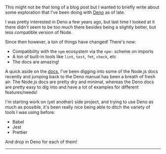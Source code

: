 This might not be that long of a blog post but I wanted to briefly write about
some exploration that I've been doing with [Deno](https://deno.land/) as of
late.

I was pretty interested in Deno a few years ago, but last time I looked at it
there didn't seem to be too much there besides being a slightly better, but less
compatible version of Node.

Since then however, a ton of things have changed! There's now:

- Compatibility with the `npm` ecosystem via the `npm:` scheme on imports
- A ton of built-in tools like `lint`, `test`, `fmt`, `check`, etc
- The docs are amazing!

A quick aside on the [docs](https://deno.land/manual@v1.35.0/introduction), I've
been digging into some of the Node.js docs recently and jumping back to the Deno
manual has been a breath of fresh air. The Node.js docs are pretty dry and
minimal, whereas the Deno docs are pretty easy to dig into and have a lot of
examples for different features/needs!

I'm starting work on (yet another) side project, and trying to use Deno as much
as possible, it's been really nice being able to ditch the variety of tools I
was using before:

- Babel
- Jest
- Prettier

And drop in Deno for each of them!

---
